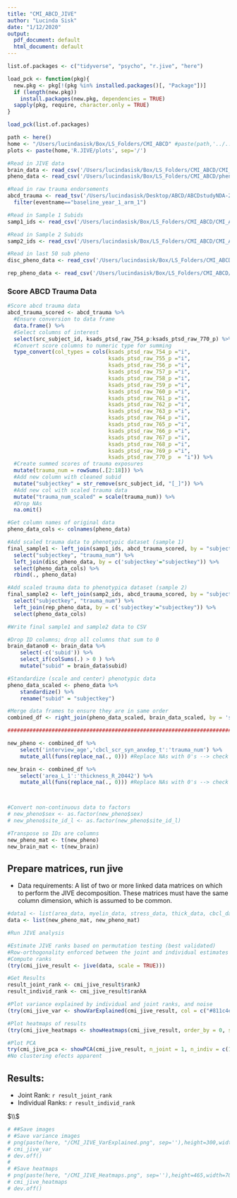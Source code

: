 ```yaml
---
title: "CMI_ABCD_JIVE"
author: "Lucinda Sisk"
date: "1/12/2020"
output:
  pdf_document: default
  html_document: default
---
```


```r

list.of.packages <- c("tidyverse", "psycho", "r.jive", "here")

load_pck <- function(pkg){
  new.pkg <- pkg[!(pkg %in% installed.packages()[, "Package"])]
  if (length(new.pkg))
    install.packages(new.pkg, dependencies = TRUE)
  sapply(pkg, require, character.only = TRUE)
}

load_pck(list.of.packages)

path <- here()
home <- "/Users/lucindasisk/Box/LS_Folders/CMI_ABCD" #paste(path,'../../../Box/LS_Folders/CMI_ABCD', sep='/')
plots <- paste(home,'R.JIVE/plots', sep='/')

#Read in JIVE data
brain_data <- read_csv('/Users/lucindasisk/Box/LS_Folders/CMI_ABCD/CMI_Collab_Brain_Measures_1.4.19.csv')
pheno_data <- read_csv('/Users/lucindasisk/Box/LS_Folders/CMI_ABCD/phenoData_analysis_08062019.csv')

#Read in raw trauma endorsements
abcd_trauma <- read_tsv('/Users/lucindasisk/Desktop/ABCD/ABCDstudyNDA-2.0/abcd_ptsd01.txt', col_names=TRUE) %>%
  filter(eventname=="baseline_year_1_arm_1")

#Read in Sample 1 Subids
samp1_ids <- read_csv('/Users/lucindasisk/Box/LS_Folders/CMI_ABCD/CMI_ABCD_Sample1_IDs.csv', col_names=TRUE)

#Read in Sample 2 Subids 
samp2_ids <- read_csv('/Users/lucindasisk/Box/LS_Folders/CMI_ABCD/CMI_ABCD_Sample2_IDs.csv', col_names=TRUE)

```


```r
#Read in last 50 sub pheno
disc_pheno_data <- read_csv('/Users/lucindasisk/Box/LS_Folders/CMI_ABCD/ABCD_metrics/discovery_addition_pheno_1.14.20.csv', col_names=TRUE)

rep_pheno_data <- read_csv('/Users/lucindasisk/Box/LS_Folders/CMI_ABCD/ABCD_metrics/replicate_pheno_1.14.20.csv', col_names=TRUE)

```
### Score ABCD Trauma Data

```r

#Score abcd trauma data
abcd_trauma_scored <- abcd_trauma %>%
  #Ensure conversion to data frame
  data.frame() %>%
  #Select columns of interest
  select(src_subject_id, ksads_ptsd_raw_754_p:ksads_ptsd_raw_770_p) %>%
  #Convert score columns to numeric type for summing
  type_convert(col_types = cols(ksads_ptsd_raw_754_p ="i",
                                ksads_ptsd_raw_755_p ="i",
                                ksads_ptsd_raw_756_p ="i",
                                ksads_ptsd_raw_757_p ="i",
                                ksads_ptsd_raw_758_p ="i",
                                ksads_ptsd_raw_759_p ="i",
                                ksads_ptsd_raw_760_p ="i",
                                ksads_ptsd_raw_761_p ="i",
                                ksads_ptsd_raw_762_p ="i",
                                ksads_ptsd_raw_763_p ="i",
                                ksads_ptsd_raw_764_p ="i",
                                ksads_ptsd_raw_765_p ="i",
                                ksads_ptsd_raw_766_p ="i",
                                ksads_ptsd_raw_767_p ="i",
                                ksads_ptsd_raw_768_p ="i",
                                ksads_ptsd_raw_769_p ="i",
                                ksads_ptsd_raw_770_p  = "i")) %>%
  #Create summed scores of trauma exposures
  mutate(trauma_num = rowSums(.[2:18])) %>%
  #Add new column with cleaned subid
  mutate("subjectkey" = str_remove(src_subject_id, "[_]")) %>% 
  #Add new col with scaled trauma data
  mutate("trauma_num_scaled" = scale(trauma_num)) %>% 
  #Drop NAs
  na.omit() 

#Get column names of original data
pheno_data_cols <- colnames(pheno_data)

#Add scaled trauma data to phenotypic dataset (sample 1)
final_sample1 <- left_join(samp1_ids, abcd_trauma_scored, by = "subjectkey") %>% 
  select("subjectkey", "trauma_num") %>% 
  left_join(disc_pheno_data, by = c('subjectkey'="subjectkey")) %>% 
  select(pheno_data_cols) %>% 
  rbind(., pheno_data)

#Add scaled trauma data to phenotypica dataset (sample 2)
final_sample2 <- left_join(samp2_ids, abcd_trauma_scored, by = "subjectkey") %>% 
  select("subjectkey", "trauma_num") %>% 
  left_join(rep_pheno_data, by = c('subjectkey'="subjectkey")) %>% 
  select(pheno_data_cols)

```


```r
#Write final sample1 and sample2 data to CSV


```

```r
#Drop ID columns; drop all columns that sum to 0
brain_datano0 <- brain_data %>%
    select(-c('subid')) %>%
    select_if(colSums(.) > 0 ) %>%
    mutate("subid" = brain_data$subid)

#Standardize (scale and center) phenotypic data
pheno_data_scaled <- pheno_data %>%
    standardize() %>%
    rename("subid" = "subjectkey")

#Merge data frames to ensure they are in same order
combined_df <- right_join(pheno_data_scaled, brain_data_scaled, by = 'subid')

###############################################################################################

new_pheno <- combined_df %>%
    select('interview_age','cbcl_scr_syn_anxdep_t':'trauma_num') %>%
    mutate_all(funs(replace_na(., 0))) #Replace NAs with 0's --> check if OK

new_brain <- combined_df %>%
    select('area_L_1':'thickness_R_20442') %>%
    mutate_all(funs(replace_na(., 0))) #Replace NAs with 0's --> check if OK



#Convert non-continuous data to factors
# new_pheno$sex <- as.factor(new_pheno$sex)
# new_pheno$site_id_l <- as.factor(new_pheno$site_id_l)

#Transpose so IDs are columns
new_pheno_mat <- t(new_pheno) 
new_brain_mat <- t(new_brain)
```
## Prepare matrices, run jive

* Data requirements: A list of two or more linked data matrices on which to perform the JIVE decomposition. These matrices must have the same column dimension, which is assumed to be common.
```r
#data1 <- list(area_data, myelin_data, stress_data, thick_data, cbcl_data) 
data <- list(new_pheno_mat, new_pheno_mat)
```

```r
#Run JIVE analysis

#Estimate JIVE ranks based on permutation testing (best validated)
#Row-orthogonality enforced between the joint and individual estimates and also between each individual estimate.
#Compute ranks
(try(cmi_jive_result <- jive(data, scale = TRUE)))

#Get Results
result_joint_rank <- cmi_jive_result$rankJ
result_individ_rank <- cmi_jive_result$rankA

#Plot variance explained by individual and joint ranks, and noise
(try(cmi_jive_var <- showVarExplained(cmi_jive_result, col = c("#811c4e", "#fdb663", "#37486d"))))

#Plot heatmaps of results
(try(cmi_jive_heatmaps <- showHeatmaps(cmi_jive_result, order_by = 0, show_all = TRUE)))

#Plot PCA 
try(cmi_jive_pca <- showPCA(cmi_jive_result, n_joint = 1, n_indiv = c(1,1), Colors = c("#811c4e", "#fdb663")))
#No clustering efects apparent

```

## Results:
* Joint Rank: `r result_joint_rank`
* Individual Ranks: `r result_individ_rank`


$\\$


```r
# ##Save images
# #Save variance images
# png(paste(here, "/CMI_JIVE_VarExplained.png", sep=''),height=300,width=450)
# cmi_jive_var
# dev.off()
# 
# #Save heatmaps
# png(paste(here, "/CMI_JIVE_Heatmaps.png", sep=''),height=465,width=705)
# cmi_jive_heatmaps
# dev.off()
```




